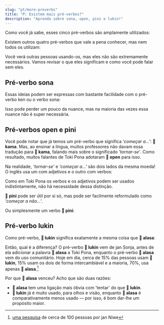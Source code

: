 ```yaml
---
slug: "pt/more-preverbs"
title: "P: Existem mais pré-verbos?"
description: "Aprenda sobre sona, open, pini e lukin!"
---
```



Como você já sabe, esses cinco pré-verbos são amplamente utilizados:

<List>
  <Word sl="wile" m="querer..." />
  <Word sl="ken" m="ser capaz de..." />
  <Word sl="kama" m="começar a..., tornar-se..." />
  <Word sl="awen" m="continuar a..., ainda..." />
  <Word sl="alasa" m="tentar..." />
</List>

Existem outros quatro pré-verbos que vale a pena conhecer, mas nem todos os utilizam:

<List>
  <Word sl="sona" m="saber como..." />
  <Word sl="open" m="começar a..." />
  <Word sl="pini" m="terminar..." />
  <Word sl="lukin" m="tentar..." />
</List>

Você verá outras pessoas usando-os, mas eles não são extremamente necessários. Vamos revisar o que eles significam e como você pode falar sem eles.

## Pré-verbo sona

<List>
  <Sentence sl="mi sona toki pona." m="Eu sei falar bem." />
  <Sentence sl="mi sona sitelen e waso." m="Eu sei desenhar um pássaro." />
</List>

Essas ideias podem ser expressas com bastante facilidade com o pré-verbo ken ou o verbo sona:

<List>
  <Sentence sl="mi sona e toki pona." m="Eu sei o que é uma boa fala." />
  <Sentence sl="mi ken sitelen e waso." m="Eu posso desenhar ." />
</List>

Isso pode perder um pouco da nuance, mas na maioria das vezes essa nuance não é super necessária.

## Pré-verbos open e pini

<List>
  <Sentence sl="mi open pali." m="Começo a trabalhar." />
  <Sentence sl="mi pini pali." m="Eu termino de trabalhar." />
</List>

Você pode notar que já temos um pré-verbo que significa *'começar a...'*: **󱤖 kama**. Mas, ao ensinar a língua, muitos professores não davam essa tradução para **󱤖 kama**, falando mais sobre o significado *'tornar-se'*. Como resultado, muitos falantes de Toki Pona adotaram **󱥇 open** para isso.

Na realidade, *'tornar-se'* e *'começar a...'* são dois lados da mesma moeda! O inglês usa um com adjetivos e o outro com verbos:

<List>
  <Sentence sl="mi kama sona." m="Começo a entender." />
  <Sentence sl="mi kama sona." m="Me torno conhecedor." />
</List>

Como em Toki Pona os verbos e os adjetivos podem ser usados indistintamente, não há necessidade dessa distinção.

**󱥐 pini** pode ser útil por si só, mas pode ser facilmente reformulado como *'começar a não...'*.

<List>
  <Sentence sl="mi kama pali ala." m="Começo a não trabalhar. = Termino de trabalhar." />
</List>

Ou simplesmente um verbo **󱥐 pini**:

<List>
  <Sentence sl="mi pini e pali mi." m="Eu termino meu trabalho." />
</List>

## Pré-verbo lukin

Como pré-verbo, **󱤮 lukin** significa exatamente a mesma coisa que **󱤃 alasa**:

<List>
  <Sentence sl="mi alasa sona e nimi." m="Eu tento aprender as palavras." />
  <Sentence sl="mi lukin sona e nimi." m="Eu tento aprender as palavras." />
</List>

Então, qual é a diferença? O pré-verbo **󱤮 lukin** vem de jan Sonja, antes de ela adicionar a palavra **󱤃 alasa** a Toki Pona, enquanto o pré-verbo **󱤃 alasa** vem do uso comunitário. Hoje em dia, cerca de 15% das pessoas usam **󱤮 lukin**, 15% usam os dois de forma intercambiável e a maioria, 70%, usa apenas **󱤃 alasa**.[^1]

Por que **󱤃 alasa** venceu? Acho que são duas razões:
* **󱤃 alasa** tem uma ligação mais óbvia com 'tentar' do que **󱤮 lukin**.
* **󱤮 lukin** já é muito usado, para olhos e visão, enquanto **󱤃 alasa** é comparativamente menos usado — por isso, é bom dar-lhe um propósito maior.

[^1]: [uma pesquisa](https://docs.google.com/presentation/d/1idLyNUfqgb8MeG2_L30xcjsH0q4-jhW8jM86xhey-nU/edit?slide=id.g34d9b46ccb6_0_139#slide=id.g34d9b46ccb6_0_139) de  cerca de 100 pessoas por jan Niwe
